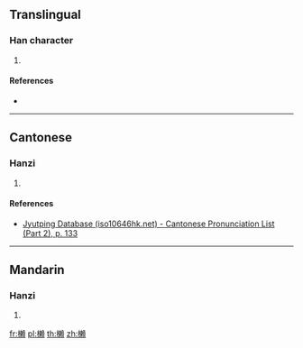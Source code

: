 {{character info/new}}
==Translingual==

===Han character===
{{Han char|rn=75|rad=木|as=16|sn=20|four=|canj=DDLC|ids=⿰木賴}}

# {{defn|Han|sort=木16}}

====References====
* {{Han ref|kx=0562.040|dkj=15873|hdz=21316.070|uh=6AF4|ud=27380}}

----

==Cantonese==

===Hanzi===
{{yue-hanzi|jyut=[[laai6]]|y=laai6}}

# {{defn|lang=yue|sort=木16}}

====References====
*[http://www.iso10646hk.net/jp/document/download.jsp Jyutping Database (iso10646hk.net) - Cantonese Pronunciation List (Part 2), p. 133]

----

==Mandarin==

===Hanzi===
{{cmn-hanzi|pin=[[lài]] ([[lai4]])|wg=lai<sup>4</sup>}}

# {{defn|lang=cmn|sort=木16}}

[[fr:櫴]]
[[pl:櫴]]
[[th:櫴]]
[[zh:櫴]]